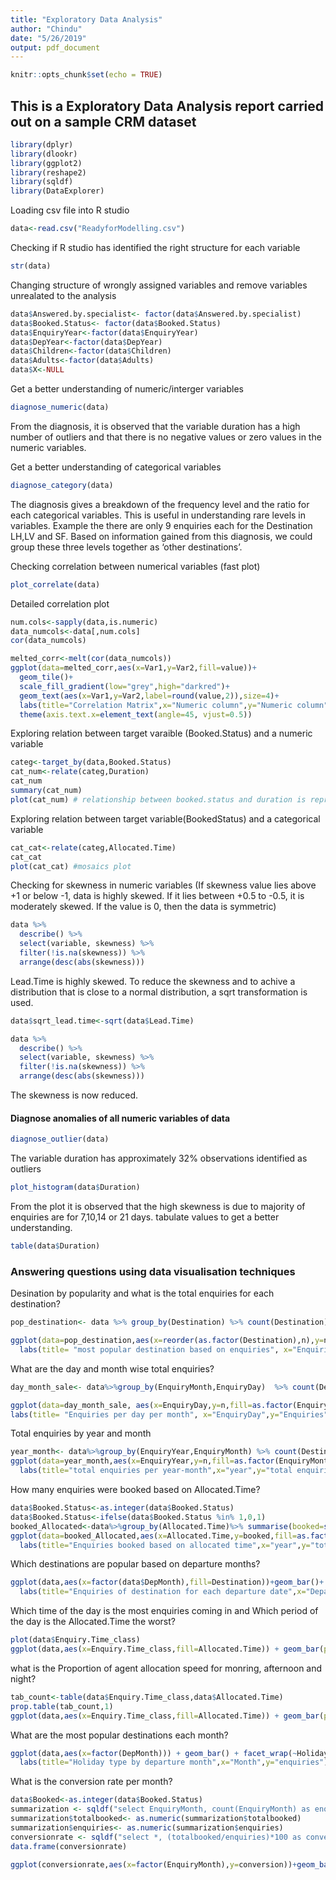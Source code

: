 ```yaml
---
title: "Exploratory Data Analysis"
author: "Chindu"
date: "5/26/2019"
output: pdf_document
---
```


```r
knitr::opts_chunk$set(echo = TRUE)
```

## This is a Exploratory Data Analysis report carried out on a sample CRM dataset


```r
library(dplyr)
library(dlookr)
library(ggplot2)
library(reshape2)
library(sqldf)
library(DataExplorer)
```

Loading csv file into R studio
```r
data<-read.csv("ReadyforModelling.csv") 
```

Checking if R studio has identified the right structure for each variable
```r
str(data)
```
Changing structure of wrongly assigned variables and remove variables unrealated to the analysis
```r
data$Answered.by.specialist<- factor(data$Answered.by.specialist)
data$Booked.Status<- factor(data$Booked.Status)
data$EnquiryYear<-factor(data$EnquiryYear)
data$DepYear<-factor(data$DepYear)
data$Children<-factor(data$Children)
data$Adults<-factor(data$Adults)
data$X<-NULL
```

Get a better understanding of numeric/interger variables
```r
diagnose_numeric(data)
```
From the diagnosis, it is observed that the variable duration has a high number of outliers and that there is no negative values or zero values in the numeric variables.

Get a better understanding of categorical variables
```r
diagnose_category(data)
```
The diagnosis gives a breakdown of the frequency level and the ratio for each categorical variables. This is useful in understanding rare levels in variables. Example the there are only 9 enquiries each for the Destination LH,LV and SF. Based on information gained from this diagnosis, we could group these three levels together as 'other destinations'.

Checking correlation between numerical variables (fast plot)
```r
plot_correlate(data)
```
Detailed correlation plot
```r
num.cols<-sapply(data,is.numeric)
data_numcols<-data[,num.cols]
cor(data_numcols)

melted_corr<-melt(cor(data_numcols))
ggplot(data=melted_corr,aes(x=Var1,y=Var2,fill=value))+
  geom_tile()+
  scale_fill_gradient(low="grey",high="darkred")+
  geom_text(aes(x=Var1,y=Var2,label=round(value,2)),size=4)+
  labs(title="Correlation Matrix",x="Numeric column",y="Numeric column",fill="Coefficient Range")+
  theme(axis.text.x=element_text(angle=45, vjust=0.5))
```


Exploring relation between target varaible (Booked.Status) and a numeric variable
```r
categ<-target_by(data,Booked.Status)
cat_num<-relate(categ,Duration)
cat_num
summary(cat_num)
plot(cat_num) # relationship between booked.status and duration is represented using a desity plot
```
Exploring relation between target variable(BookedStatus) and a categorical variable
```r
cat_cat<-relate(categ,Allocated.Time)
cat_cat
plot(cat_cat) #mosaics plot
```

Checking for skewness in numeric variables (If skewness value lies above +1 or below -1, data is highly skewed. If it lies between +0.5 to -0.5, it is moderately skewed. If the value is 0, then the data is symmetric)
```r
data %>%
  describe() %>%
  select(variable, skewness) %>% 
  filter(!is.na(skewness)) %>% 
  arrange(desc(abs(skewness)))
```

Lead.Time is highly skewed. To reduce the skewness and to achive a distribution that is close to a normal distribution, a sqrt transformation is used.
```r
data$sqrt_lead.time<-sqrt(data$Lead.Time)

data %>%
  describe() %>%
  select(variable, skewness) %>% 
  filter(!is.na(skewness)) %>% 
  arrange(desc(abs(skewness)))
```
The skewness is now reduced.

#### Diagnose anomalies of all numeric variables of data
```r
diagnose_outlier(data)
```

The variable duration has approximately 32% observations identified as outliers
```r
plot_histogram(data$Duration)
```
From the plot it is observed that the high skewness is due to majority of enquiries are for 7,10,14 or 21 days.
tabulate values to get a better understanding.
```r
table(data$Duration)
```

### Answering questions using data visualisation techniques

Desination by popularity and what is the total enquiries for each destination?
```r
pop_destination<- data %>% group_by(Destination) %>% count(Destination) %>%ungroup()

ggplot(data=pop_destination,aes(x=reorder(as.factor(Destination),n),y=n,fill=as.factor(Destination)))+geom_bar(stat="identity")+coord_flip()+
  labs(title= "most popular destination based on enquiries", x="Enquiries",y="Destinations")
```

What are the day and month wise total enquiries?
```r
day_month_sale<- data%>%group_by(EnquiryMonth,EnquiryDay)  %>% count(Destination)%>%arrange(EnquiryMonth,EnquiryDay) %>% ungroup()

ggplot(data=day_month_sale, aes(x=EnquiryDay,y=n,fill=as.factor(EnquiryDay)))+geom_bar(stat="identity")+scale_x_continuous(breaks=seq(min(0),max(31),by=1))+facet_wrap(~EnquiryMonth,ncol=2)+
labs(title= "Enquiries per day per month", x="EnquiryDay",y="Enquiries")
```
Total enquiries by year and month
```r
year_month<- data%>%group_by(EnquiryYear,EnquiryMonth) %>% count(Destination)%>%arrange(EnquiryYear)%>%ungroup()
ggplot(data=year_month,aes(x=EnquiryYear,y=n,fill=as.factor(EnquiryMonth)))+ geom_bar(stat="identity")+
  labs(title="total enquiries per year-month",x="year",y="total enquiries",fill="EnquiryMonth")
```

How many enquiries were booked based on Allocated.Time?
```r
data$Booked.Status<-as.integer(data$Booked.Status)
data$Booked.Status<-ifelse(data$Booked.Status %in% 1,0,1)
booked_Allocated<-data%>%group_by(Allocated.Time)%>% summarise(booked=sum(Booked.Status)) %>%arrange(Allocated.Time)%>%ungroup()
ggplot(data=booked_Allocated,aes(x=Allocated.Time,y=booked,fill=as.factor(Allocated.Time)))+ geom_bar(stat="identity")+
  labs(title="Enquiries booked based on allocated time",x="year",y="total booked",fill="Allocated.Time")
```

Which destinations are popular based on departure months?
```r
ggplot(data,aes(x=factor(data$DepMonth),fill=Destination))+geom_bar()+
  labs(title="Enquiries of destination for each departure date",x="Departure Month",y="Enquiries",fill="Destination")
```

Which time of the day is the most enquiries coming in and Which period of the day is the Allocated.Time the worst?
```r
plot(data$Enquiry.Time_class)
ggplot(data,aes(x=Enquiry.Time_class,fill=Allocated.Time)) + geom_bar(position="dodge")
```

what is the Proportion of agent allocation speed for monring, afternoon and night?
```r
tab_count<-table(data$Enquiry.Time_class,data$Allocated.Time)
prop.table(tab_count,1)
ggplot(data,aes(x=Enquiry.Time_class,fill=Allocated.Time)) + geom_bar(position="fill") + ylab("proportion")
```
What are the most popular destinations each month?
```r
ggplot(data,aes(x=factor(DepMonth))) + geom_bar() + facet_wrap(~Holiday.Type) +
  labs(title="Holiday type by departure month",x="Month",y="enquiries")
```

What is the conversion rate per month?
```r
data$Booked<-as.integer(data$Booked.Status)
summarization <- sqldf("select EnquiryMonth, count(EnquiryMonth) as enquiries, sum(Booked) as totalbooked from data group by EnquiryMonth")
summarization$totalbooked<- as.numeric(summarization$totalbooked)
summarization$enquiries<- as.numeric(summarization$enquiries)
conversionrate <- sqldf("select *, (totalbooked/enquiries)*100 as conversion from summarization")
data.frame(conversionrate)

ggplot(conversionrate,aes(x=factor(EnquiryMonth),y=conversion))+geom_bar(stat="identity")+labs(title="conversion rate per month",x="EnquiryMonth")
```
